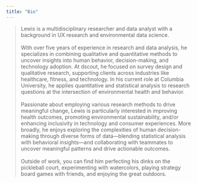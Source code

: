 ```yaml
---
title: "Bio"
---
```


> Lewis is a multidisciplinary researcher and data analyst with a background in UX research and environmental data science.\
> \
> With over five years of experience in research and data analysis, he specializes in combining qualitative and quantitative methods to uncover insights into human behavior, decision-making, and technology adoption. At dscout, he focused on survey design and qualitative research, supporting clients across industries like healthcare, fitness, and technology. In his current role at Columbia University, he applies quantitative and statistical analysis to research questions at the intersection of environmental health and behavior.\
> \
> Passionate about employing various research methods to drive meaningful change, Lewis is particularly interested in improving health outcomes, promoting environmental sustainability, and/or enhancing inclusivity in technology and consumer experiences. More broadly, he enjoys exploring the complexities of human decision-making through diverse forms of data—blending statistical analysis with behavioral insights—and collaborating with teammates to uncover meaningful patterns and drive actionable outcomes.\
> \
> Outside of work, you can find him perfecting his dinks on the pickleball court, experimenting with watercolors, playing strategy board games with friends, and enjoying the great outdoors.
